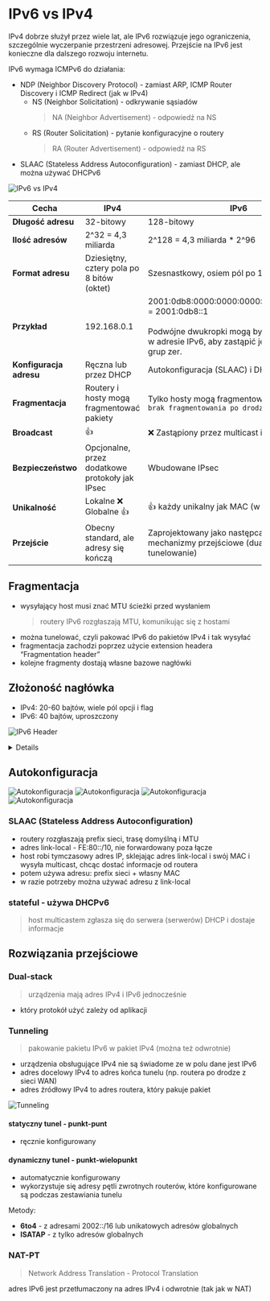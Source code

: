
# IPv6 vs IPv4

IPv4 dobrze służył przez wiele lat, ale IPv6 rozwiązuje jego ograniczenia, szczególnie wyczerpanie przestrzeni adresowej. Przejście na IPv6 jest konieczne dla dalszego rozwoju internetu.

IPv6 wymaga ICMPv6 do działania:

- NDP (Neighbor Discovery Protocol) - zamiast ARP, ICMP Router Discovery i ICMP Redirect (jak w IPv4)
  - NS (Neighbor Solicitation) - odkrywanie sąsiadów
    > NA (Neighbor Advertisement) - odpowiedź na NS
  - RS (Router Solicitation) - pytanie konfiguracyjne o routery
    > RA (Router Advertisement) - odpowiedź na RS
- SLAAC (Stateless Address Autoconfiguration) - zamiast DHCP, ale można używać DHCPv6

![IPv6 vs IPv4](/ipv6/img/img4.jpg)

| Cecha                   | IPv4                                            | IPv6                                                                                                                                                                   |
| ----------------------- | ----------------------------------------------- | ---------------------------------------------------------------------------------------------------------------------------------------------------------------------- |
| **Długość adresu**      | 32-bitowy                                       | 128-bitowy                                                                                                                                                             |
| **Ilość adresów**       | 2^32 = 4,3 miliarda                             | 2^128 = 4,3 miliarda \* 2^96                                                                                                                                           |
| **Format adresu**       | Dziesiętny, cztery pola po 8 bitów (oktet)      | Szesnastkowy, osiem pól po 16 bitów (hexet)                                                                                                                            |
| **Przykład**            | 192.168.0.1                                     | 2001:0db8:0000:0000:0000:0000:0000:0001 = 2001:0db8::1 <br/> <br/> Podwójne dwukropki mogą być użyte tylko raz w adresie IPv6, aby zastąpić jedną lub więcej grup zer. |
| **Konfiguracja adresu** | Ręczna lub przez DHCP                           | Autokonfiguracja (SLAAC) i DHCPv6                                                                                                                                      |
| **Fragmentacja**        | Routery i hosty mogą fragmentować pakiety       | Tylko hosty mogą fragmentować pakiety, <br/> `brak fragmentowania po drodze`                                                                                           |
| **Broadcast**           | 👍                                              | ❌ Zastąpiony przez multicast i anycast                                                                                                                                |
| **Bezpieczeństwo**      | Opcjonalne, przez dodatkowe protokoły jak IPsec | Wbudowane IPsec                                                                                                                                                        |
| **Unikalność**          | Lokalne ❌ <br/> Globalne 👍                    | 👍 każdy unikalny jak MAC (w teori)                                                                                                                                    |
| **Przejście**           | Obecny standard, ale adresy się kończą          | Zaprojektowany jako następca IPv4, mechanizmy przejściowe (dual-stack, tunelowanie)                                                                                    |

## Fragmentacja

- wysyłający host musi znać MTU ścieżki przed wysłaniem
  > routery IPv6 rozgłaszają MTU, komunikując się z hostami
- można tunelować, czyli pakować IPv6 do pakietów IPv4 i tak wysyłać
- fragmentacja zachodzi poprzez użycie extension headera “Fragmentation header”
- kolejne fragmenty dostają własne bazowe nagłówki

## Złożoność nagłówka

- IPv4: 20-60 bajtów, wiele pól opcji i flag
- IPv6: 40 bajtów, uproszczony

![IPv6 Header](/ipv6/img/img1.jpg)

<Details summary='co robi każde pole?'>
<Steps>
### Version [4 bit]

> wersja protokołu, Ipv6 = 6

### Traffic Class [8 bit]

> priorytet pakietu, jakość usługi

- 3 bity priorytetu (Quality of Service)

  - im wyższa wartość, tym ważniejszy pakiet
  - jeżeli router musi odrzucić pakiety, to odrzuci te o niższym priorytecie

- 4 bity DSCP (Differentiated Services Code Point)

  - określa sposób obsługi pakietu przez routery
  - np. VoIP ma wyższy priorytet niż e-mail

- 1 bit ECN (Explicit Congestion Notification)
  - informuje o przeciążeniu sieci

### Flow Label [20 bit]

> identyfikator przepływu, np. dla pakietów VoIP

- routery mogą zapamiętać przepływ i obsługiwać go szybciej

### Payload Length [16 bit]

> długość całego pakietu po tym nagłówku - zarówno danych, jak i kolejnych nagłówków IPv6

### Next Header [8 bit]

> typ nagłówka następnego po nagłówku IPv6. Może to być nagłówek TCP, UDP, ICMPv6, itp.

- coś jak opcje w IPv4
- nagłówek warstwy 4 (TCP = 6, UDP = 17)
- pola te zwykle przetwarzane są dopiero u odbiorcy

### Hop Limit [8 bit]

> maksymalna liczba skoków

- coś jak TTL w IPv4
- jeżeli docelowy host będzie miał **Hop Limit = 0**, to **przetworzy pakiet**, a nie odrzuci go

</Steps>
</Details>

## Autokonfiguracja

![Autokonfiguracja](/ipv6/img/img12.jpg)
![Autokonfiguracja](/ipv6/img/img13.jpg)
![Autokonfiguracja](/ipv6/img/img14.jpg)
![Autokonfiguracja](/ipv6/img/img15.jpg)

### SLAAC (Stateless Address Autoconfiguration)

- routery rozgłaszają prefix sieci, trasę domyślną i MTU
- adres link-local - FE:80::/10, nie forwardowany poza łącze
- host robi tymczasowy adres IP, sklejając adres link-local i swój MAC i wysyła multicast, chcąc dostać informacje od routera
- potem używa adresu: prefix sieci + własny MAC
- w razie potrzeby można używać adresu z link-local

### stateful - używa DHCPv6

> host multicastem zgłasza się do serwera (serwerów) DHCP i dostaje informacje

## Rozwiązania przejściowe

### Dual-stack

> urządzenia mają adres IPv4 i IPv6 jednocześnie

- który protokół użyć zależy od aplikacji

### Tunneling

> pakowanie pakietu IPv6 w pakiet IPv4 (można też odwrotnie)

- urządzenia obsługujące IPv4 nie są świadome ze w polu dane jest IPv6
- adres docelowy IPv4 to adres końca tunelu (np. routera po drodze z sieci WAN)
- adres źródłowy IPv4 to adres routera, który pakuje pakiet

![Tunneling](/ipv6/img/img18.jpg)

<Steps>

#### statyczny tunel - punkt-punt

- ręcznie konfigurowany

#### dynamiczny tunel - punkt-wielopunkt

- automatycznie konfigurowany
- wykorzystuje się adresy pętli zwrotnych routerów, które konfigurowane są podczas zestawiania tunelu

Metody:

- **6to4** - z adresami 2002::/16 lub unikatowych adresów globalnych
- **ISATAP** - z tylko adresów globalnych

</Steps>

### NAT-PT

> Network Address Translation - Protocol Translation

adres IPv6 jest przetłumaczony na adres IPv4 i odwrotnie (tak jak w NAT)
